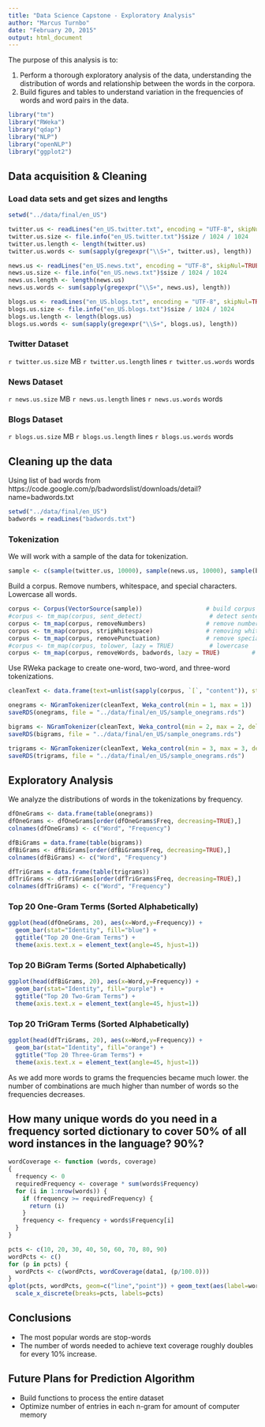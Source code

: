 ```yaml
---
title: "Data Science Capstone - Exploratory Analysis"
author: "Marcus Turnbo"
date: "February 20, 2015"
output: html_document
---
```


The purpose of this analysis is to:

1. Perform a thorough exploratory analysis of the data, understanding the distribution of words and relationship between the words in the corpora. 
2. Build figures and tables to understand variation in the frequencies of words and word pairs in the data.

```r
library("tm") 
library("RWeka") 
library("qdap") 
library("NLP") 
library("openNLP") 
library("ggplot2") 
```

## Data acquisition & Cleaning

### Load data sets and get sizes and lengths
```r
setwd("../data/final/en_US")

twitter.us <- readLines("en_US.twitter.txt", encoding = "UTF-8", skipNul=TRUE)
twitter.us.size <- file.info("en_US.twitter.txt")$size / 1024 / 1024
twitter.us.length <- length(twitter.us)
twitter.us.words <- sum(sapply(gregexpr("\\S+", twitter.us), length))

news.us <- readLines("en_US.news.txt", encoding = "UTF-8", skipNul=TRUE)
news.us.size <- file.info("en_US.news.txt")$size / 1024 / 1024
news.us.length <- length(news.us)
news.us.words <- sum(sapply(gregexpr("\\S+", news.us), length))

blogs.us <- readLines("en_US.blogs.txt", encoding = "UTF-8", skipNul=TRUE)
blogs.us.size <- file.info("en_US.blogs.txt")$size / 1024 / 1024
blogs.us.length <- length(blogs.us)
blogs.us.words <- sum(sapply(gregexpr("\\S+", blogs.us), length))
```

### Twitter Dataset
`r twitter.us.size` MB
`r twitter.us.length` lines
`r twitter.us.words` words

### News Dataset
`r news.us.size` MB
`r news.us.length` lines
`r news.us.words` words

### Blogs Dataset
`r blogs.us.size` MB
`r blogs.us.length` lines
`r blogs.us.words` words

## Cleaning up the data
Using list of bad words from
https://code.google.com/p/badwordslist/downloads/detail?name=badwords.txt

```r
setwd("../data/final/en_US")
badwords = readLines("badwords.txt")
```

### Tokenization

We will work with a sample of the data for tokenization.

```r
sample <- c(sample(twitter.us, 10000), sample(news.us, 10000), sample(blogs.us, 10000))
```

Build a corpus.  Remove numbers, whitespace, and special characters.  Lowercase all words.

```r
corpus <- Corpus(VectorSource(sample))                  # build corpus
#corpus <- tm_map(corpus, sent_detect)                   # detect sentences
corpus <- tm_map(corpus, removeNumbers)                 # remove numbers
corpus <- tm_map(corpus, stripWhitespace)               # removing whitespace
corpus <- tm_map(corpus, removePunctuation)             # remove special characters
#corpus <- tm_map(corpus, tolower, lazy = TRUE)          # lowercase 
corpus <- tm_map(corpus, removeWords, badwords, lazy = TRUE)         # bad words
```

Use RWeka package to create one-word, two-word, and three-word tokenizations.

```r
cleanText <- data.frame(text=unlist(sapply(corpus, `[`, "content")), stringsAsFactors = FALSE)

onegrams <- NGramTokenizer(cleanText, Weka_control(min = 1, max = 1))
saveRDS(onegrams, file = "../data/final/en_US/sample_onegrams.rds")

bigrams <- NGramTokenizer(cleanText, Weka_control(min = 2, max = 2, delimiters = " \\r\\n\\t.,;:\"()?!"))
saveRDS(bigrams, file = "../data/final/en_US/sample_onegrams.rds")

trigrams <- NGramTokenizer(cleanText, Weka_control(min = 3, max = 3, delimiters = " \\r\\n\\t.,;:\"()?!"))
saveRDS(trigrams, file = "../data/final/en_US/sample_onegrams.rds")
```


## Exploratory Analysis

We analyze the distributions of words in the tokenizations by frequency.

```r
dfOneGrams <- data.frame(table(onegrams))
dfOneGrams <- dfOneGrams[order(dfOneGrams$Freq, decreasing=TRUE),]
colnames(dfOneGrams) <- c("Word", "Frequency")

dfBiGrams = data.frame(table(bigrams))
dfBiGrams <- dfBiGrams[order(dfBiGrams$Freq, decreasing=TRUE),]
colnames(dfBiGrams) <- c("Word", "Frequency")

dfTriGrams = data.frame(table(trigrams))
dfTriGrams <- dfTriGrams[order(dfTriGrams$Freq, decreasing=TRUE),]
colnames(dfTriGrams) <- c("Word", "Frequency")
```

### Top 20 One-Gram Terms (Sorted Alphabetically)
```r
ggplot(head(dfOneGrams, 20), aes(x=Word,y=Frequency)) +
  geom_bar(stat="Identity", fill="blue") +
  ggtitle("Top 20 One-Gram Terms") +
  theme(axis.text.x = element_text(angle=45, hjust=1))
```

### Top 20 BiGram Terms (Sorted Alphabetically)
```r
ggplot(head(dfBiGrams, 20), aes(x=Word,y=Frequency)) +
  geom_bar(stat="Identity", fill="purple") +
  ggtitle("Top 20 Two-Gram Terms") +
  theme(axis.text.x = element_text(angle=45, hjust=1))
```

### Top 20 TriGram Terms (Sorted Alphabetically)
```r
ggplot(head(dfTriGrams, 20), aes(x=Word,y=Frequency)) +
  geom_bar(stat="Identity", fill="orange") +
  ggtitle("Top 20 Three-Gram Terms") +
  theme(axis.text.x = element_text(angle=45, hjust=1))
```

As we add more words to grams the frequencies became much lower. 
the number of combinations are much higher than number of words so the frequencies decreases.


## How many unique words do you need in a frequency sorted dictionary to cover 50% of all word instances in the language? 90%?

```r
wordCoverage <- function (words, coverage)
{
  frequency <- 0
  requiredFrequency <- coverage * sum(words$Frequency)
  for (i in 1:nrow(words)) {
    if (frequency >= requiredFrequency) {
      return (i)
    }
    frequency <- frequency + words$Frequency[i]
  }
}
```

```r
pcts <- c(10, 20, 30, 40, 50, 60, 70, 80, 90)
wordPcts <- c()
for (p in pcts) {
  wordPcts <- c(wordPcts, wordCoverage(data1, (p/100.0)))
}
qplot(pcts, wordPcts, geom=c("line","point")) + geom_text(aes(label=wordPcts), hjust=1.3, vjust=-0.2) + 
  scale_x_discrete(breaks=pcts, labels=pcts)
```

## Conclusions
- The most popular words are stop-words
- The number of words needed to achieve text coverage roughly doubles for every 10% increase.

## Future Plans for Prediction Algorithm
- Build functions to process the entire dataset
- Optimize number of entries in each n-gram for amount of computer memory



